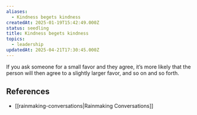 ```yaml
---
aliases:
  - Kindness begets kindness
createdAt: 2025-01-19T15:42:49.000Z
status: seedling
title: Kindness begets kindness
topics:
  - leadership
updatedAt: 2025-04-21T17:30:45.000Z
---
```

If you ask someone for a small favor and they agree, it’s more likely that the person will then agree to a slightly larger favor, and so on and so forth.

## References

- [[rainmaking-conversations|Rainmaking Conversations]]
